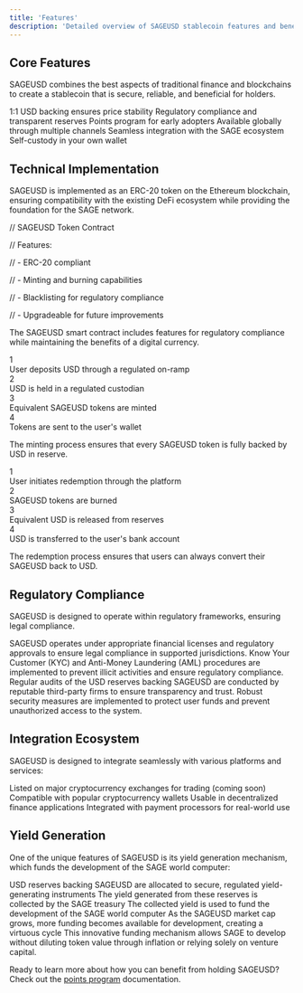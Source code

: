 ```yaml
---
title: 'Features'
description: 'Detailed overview of SAGEUSD stablecoin features and benefits'
---
```


## Core Features

SAGEUSD combines the best aspects of traditional finance and blockchains to create a stablecoin that is secure, reliable, and beneficial for holders.

<CardGroup cols={3}>
  <Card title="Stability" icon="dollar-sign" color="#059669">
    1:1 USD backing ensures price stability
  </Card>
  <Card title="Security" icon="shield-halved" color="#0891b2">
    Regulatory compliance and transparent reserves
  </Card>
  <Card title="Rewards" icon="gift" color="#eab308">
    Points program for early adopters
  </Card>
  <Card title="Accessibility" icon="globe" color="#3b82f6">
    Available globally through multiple channels
  </Card>
  <Card title="Utility" icon="bolt" color="#7c3aed">
    Seamless integration with the SAGE ecosystem
  </Card>
  <Card title="Control" icon="lock" color="#64748b">
    Self-custody in your own wallet
  </Card>
</CardGroup>

## Technical Implementation

SAGEUSD is implemented as an ERC-20 token on the Ethereum blockchain, ensuring compatibility with the existing DeFi ecosystem while providing the foundation for the SAGE network.

<Tabs>
  <Tab title="Smart Contract">
    <div className="space-y-4">
      <div className="bg-gray-100 dark:bg-gray-800 p-4 rounded-lg">
        <p className="font-mono text-sm">// SAGEUSD Token Contract</p>
        <p className="font-mono text-sm">// Features:</p>
        <p className="font-mono text-sm">// - ERC-20 compliant</p>
        <p className="font-mono text-sm">// - Minting and burning capabilities</p>
        <p className="font-mono text-sm">// - Blacklisting for regulatory compliance</p>
        <p className="font-mono text-sm">// - Upgradeable for future improvements</p>
      </div>
      <p>The SAGEUSD smart contract includes features for regulatory compliance while maintaining the benefits of a digital currency.</p>
    </div>
  </Tab>
  <Tab title="Minting Process">
    <div className="space-y-4">
      <div className="flex flex-col space-y-2">
        <div className="flex items-center space-x-2">
          <div className="w-8 h-8 rounded-full bg-green-500 flex items-center justify-center text-white">1</div>
          <span>User deposits USD through a regulated on-ramp</span>
        </div>
        <div className="flex items-center space-x-2">
          <div className="w-8 h-8 rounded-full bg-green-500 flex items-center justify-center text-white">2</div>
          <span>USD is held in a regulated custodian</span>
        </div>
        <div className="flex items-center space-x-2">
          <div className="w-8 h-8 rounded-full bg-green-500 flex items-center justify-center text-white">3</div>
          <span>Equivalent SAGEUSD tokens are minted</span>
        </div>
        <div className="flex items-center space-x-2">
          <div className="w-8 h-8 rounded-full bg-green-500 flex items-center justify-center text-white">4</div>
          <span>Tokens are sent to the user's wallet</span>
        </div>
      </div>
      <p>The minting process ensures that every SAGEUSD token is fully backed by USD in reserve.</p>
    </div>
  </Tab>
  <Tab title="Redemption Process">
    <div className="space-y-4">
      <div className="flex flex-col space-y-2">
        <div className="flex items-center space-x-2">
          <div className="w-8 h-8 rounded-full bg-blue-500 flex items-center justify-center text-white">1</div>
          <span>User initiates redemption through the platform</span>
        </div>
        <div className="flex items-center space-x-2">
          <div className="w-8 h-8 rounded-full bg-blue-500 flex items-center justify-center text-white">2</div>
          <span>SAGEUSD tokens are burned</span>
        </div>
        <div className="flex items-center space-x-2">
          <div className="w-8 h-8 rounded-full bg-blue-500 flex items-center justify-center text-white">3</div>
          <span>Equivalent USD is released from reserves</span>
        </div>
        <div className="flex items-center space-x-2">
          <div className="w-8 h-8 rounded-full bg-blue-500 flex items-center justify-center text-white">4</div>
          <span>USD is transferred to the user's bank account</span>
        </div>
      </div>
      <p>The redemption process ensures that users can always convert their SAGEUSD back to USD.</p>
    </div>
  </Tab>
</Tabs>

## Regulatory Compliance

SAGEUSD is designed to operate within regulatory frameworks, ensuring legal compliance.

<AccordionGroup>
  <Accordion icon="file-contract" title="Licensing">
    SAGEUSD operates under appropriate financial licenses and regulatory approvals to ensure legal compliance in supported jurisdictions.
  </Accordion>
  <Accordion icon="magnifying-glass" title="KYC/AML">
    Know Your Customer (KYC) and Anti-Money Laundering (AML) procedures are implemented to prevent illicit activities and ensure regulatory compliance.
  </Accordion>
  <Accordion icon="chart-pie" title="Reserve Audits">
    Regular audits of the USD reserves backing SAGEUSD are conducted by reputable third-party firms to ensure transparency and trust.
  </Accordion>
  <Accordion icon="shield" title="Security Measures">
    Robust security measures are implemented to protect user funds and prevent unauthorized access to the system.
  </Accordion>
</AccordionGroup>

## Integration Ecosystem

SAGEUSD is designed to integrate seamlessly with various platforms and services:

<CardGroup cols={2}>
  <Card title="Exchanges" icon="dollar-sign" color="#059669">
    Listed on major cryptocurrency exchanges for trading (coming soon)
  </Card>
  <Card title="Wallets" icon="wallet" color="#64748b">
    Compatible with popular cryptocurrency wallets
  </Card>
  <Card title="DeFi Platforms" icon="chart-network" color="#3b82f6">
    Usable in decentralized finance applications
  </Card>
  <Card title="Payment Systems" icon="credit-card" color="#eab308">
    Integrated with payment processors for real-world use
  </Card>
</CardGroup>

## Yield Generation

One of the unique features of SAGEUSD is its yield generation mechanism, which funds the development of the SAGE world computer:

<Steps>
  <Step title="Reserve Allocation">
    USD reserves backing SAGEUSD are allocated to secure, regulated yield-generating instruments
  </Step>
  <Step title="Yield Collection">
    The yield generated from these reserves is collected by the SAGE treasury
  </Step>
  <Step title="Development Funding">
    The collected yield is used to fund the development of the SAGE world computer   
  </Step>
  <Step title="Ecosystem Growth">
    As the SAGEUSD market cap grows, more funding becomes available for development, creating a virtuous cycle
  </Step>
</Steps>

<Note>
  This innovative funding mechanism allows SAGE to develop without diluting token value through inflation or relying solely on venture capital.
</Note>

Ready to learn more about how you can benefit from holding SAGEUSD? Check out the [points program](/sageusd/points-program) documentation. 